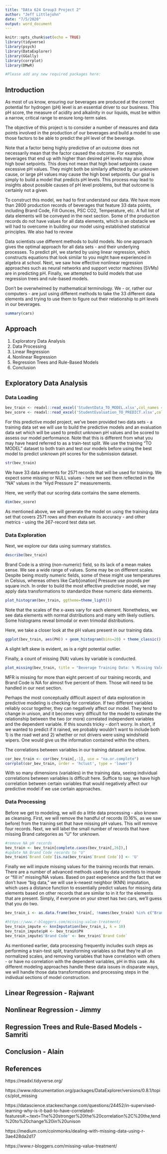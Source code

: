 ```yaml
---
title: "DAta 624 Group3 Project 2"
author: "Jeff Littlejohn"
date: "7/5/2020"
output: word_document
---
```


```r
knitr::opts_chunk$set(echo = TRUE)
library(tidyverse)
library(psych)
library(DataExplorer)
library(GGally)
library(corrplot)
library(DMwR)

#Please add any new required packages here:

```

## Introduction

As most of us know, ensuring our beverages are produced at the correct potential for hydrogen (pH) level is an essential driver to our business. This pH score, the measure of acidity and alkalinity in our liquids, must be within a narrow, critical range to ensure long-term sales.

The objective of this project is to consider a number of measures and data points involved in the production of our beverages and build a model to use those factors to be able to predict the pH level of the beverage. 

Note that a factor being highly predictive of an outcome does not necessarily mean that the factor caused the outcome. For example, beverages that end up with higher than desired pH levels may also show high bowl setpoints. This does not mean that high bowl setpoints cause excessive pH values. They might both be similarly affected by an unknown cause, or large pH values may cause the high bowl setpoints. Our goal is simply to build a model that predicts pH levels. This process may lead to insights about possible causes of pH level problems, but that outcome is certainly not a given.

To construct this model, we had to first understand our data. We have more than 2800 production records of beverages that feature 33 data points, including Brand Code, Fill Ounces, PSC CO2, Temperature, etc. A full list of data elements will be conveyed in the next section. Some of the production records do not have values for all data elements, which is an obstacle we will had to overcome in building our model using established statistical principles. We also had to review

Data scientists use different methods to build models. No one approach gives the optimal approach for all data sets - and their underlying processes. To predict pH, we started by using linear regression, which constructs equations that look similar to you might have experienced in algebra at school. Next, we saw how effective nonlinear regression approaches such as neural networks and support vector machines (SVMs) are in predicting pH. Finally, we attempted to build models that use regression trees and rule-based models.

Don't be overwhelmed by mathematical terminology. We - or, rather our computers - are just using different methods to take the 33 different data elements and trying to use them to figure out their relationship to pH levels in our beverages.

```r
summary(cars)
```

## Approach

1. Exploratory Data Analysis
2. Data Processing
3. Linear Regression
4. Nonlinear Regression
5. Regression Trees and Rule-Based Models
6. Conclusion

## Exploratory Data Analysis

### Data Loading

```r
bev_train <- readxl::read_excel('StudentData_TO_MODEL.xlsx',col_names = TRUE, sheet = 'Subset')
bev_score <- readxl::read_excel('StudentEvaluation_TO_PREDICT.xlsx',col_names = TRUE, sheet = 'Subset (2)')
```

For this predictive model project, we've been provided two data sets - a training data set we will use to build the predictive models and an evaluation data set which will be used to predict unknown pH values and be scored to assess our model performance. Note that this is different from what you may have heard referred to as a train-test split. We use the training "TO MODEL" dataset to both train and test our models before using the best model to predict unknown pH scores for the submission dataset.

```r
str(bev_train)
```

We have 33 data elements for 2571 records that will be used for training. We expect some missing or NULL values - here we see them reflected in the "NA" values in the "Hyd Pressure 2" measurements.

Here, we verify that our scoring data contains the same elements.

```r
dim(bev_score)
```

As mentioned above, we will generate the model on using the training data set that covers 2571 rows and then evaluate its accuracy - and other metrics - using the 267-record test data set.

### Data Exploration

Next, we explore our data using summary statistics.

```r
describe(bev_train)
```

Brand Code is a string (non-numeric) field, so its lack of a mean makes sense. We see a wide range of values. Some may be on different scales. Despite being mostly numeric fields, some of these might use temperatures in Celsius, whereas others like Carb[onation] Pressure use pounds per square inch. In order to build the most effective predictive model, we may apply data transformations to standardize these numeric data elements.

```r
plot_histogram(bev_train, ggtheme=theme_light())
```

Note that the scales of the x-axes vary for each element. Nonetheless, we see data elements with normal distributions and many with likely outliers. Some histograms reveal bimodal or even trimodal distributions.

Here, we take a closer look at the pH values present in our training data.

```r
ggplot(bev_train, aes(PH)) + geom_histogram(bins=20) + theme_classic()
```

A slight left skew is evident, as is a right potential outlier.

Finally, a count of missing (NA) values by variable is conducted.

```r
plot_missing(bev_train, title = "Beverage Training Data: % Missing Values by Data Element")
```

MFR is missing for more than eight percent of our training records, and Brand Code is NA for almost five percent of them. Those will need to be handled in our next section.

Perhaps the most conceptually difficult aspect of data exploration in predictive modeling is checking for correlation. If two different variables reliably occur together, they can negatively affect our model. They tend to change in unison, and it becomes very difficult for the model to estimate the relationship between the two (or more) correlated independent variables and the dependent variable. If this sounds tricky - don't worry. In short, if we wanted to predict if it rained, we probably wouldn't want to include both 1) is the road wet and 2) whether or not drivers were using windshield wipers. One would give us the information contained within the others.

The correlations between variables in our training dataset are below.

```r
cor_bev_train <- cor(bev_train[,-1], use = "na.or.complete")
corrplot(cor_bev_train, order = 'hclust', type = 'lower')
```

With so many dimensions (variables) in the training data, seeing individual correlations between variables is difficult here. Suffice to say, we have high correlation between certain variables that would negatively affect our predictive model if we use certain approaches.


### Data Processing

Before we get to modeling, we will do a little data processing - also known as cleansing. First, we will remove the handful of records (0.16%, as we saw before) from the training set that have missing pH values. This will remove four records. Next, we will label the small number of records that have missing Brand categories as "U" for unknown.

```r
#remove NA pH records
bev_train <- bev_train[complete.cases(bev_train[,26]),]
#update NA Brand Code records to "U"
bev_train$`Brand Code`[is.na(bev_train$`Brand Code`)] <- 'U'
```

Finally we will impute missing values for the training records that remain. There are a number of advanced methods used by data scientists to impute or "fill in" missing/NA values. Based on past experience and the fact that we don't have "big data," we will use k-neaest neighbor (KNN) imputation, which uses a distance function to essentially predict values for missing data elements based on other records that are similar to in it for the elements that are present. Simply, if everyone on your street has two cars, we'll guess that you do two.

```r
bev_train_i <- as.data.frame(bev_train[, !names(bev_train) %in% c("Brand Code", "PH")])
```

```r
#https://www.r-bloggers.com/missing-value-treatment/
bev_train_impute <- knnImputation(bev_train_i, k = 10)
bev_train_impute$pH <- bev_train$PH
bev_train_impute$'Brand Code' <- bev_train$`Brand Code`
```


As mentioned earlier, data processing frequently includes such steps as performing a train-test split, transforming variables so that they're all on normalized scales, and removing variables that have correlation with others - or have no correlation with the dependent variables, pH in this case. As different modeling approaches handle these data issues in disparate ways, we will handle those data transformations and processing steps in the indivdual sections of model construction.

## Linear Regression - Rajwant

## Nonlinear Regression - Jimmy

## Regression Trees and Rule-Based Models - Samriti

## Conclusion - Alain

## References

https://readxl.tidyverse.org/

https://www.rdocumentation.org/packages/DataExplorer/versions/0.8.1/topics/plot_missing

https://datascience.stackexchange.com/questions/24452/in-supervised-learning-why-is-it-bad-to-have-correlated-features#:~:text=The%20stronger%20the%20correlation%2C%20the,tend%20to%20change%20in%20unison

https://medium.com/coinmonks/dealing-with-missing-data-using-r-3ae428da2d17

https://www.r-bloggers.com/missing-value-treatment/